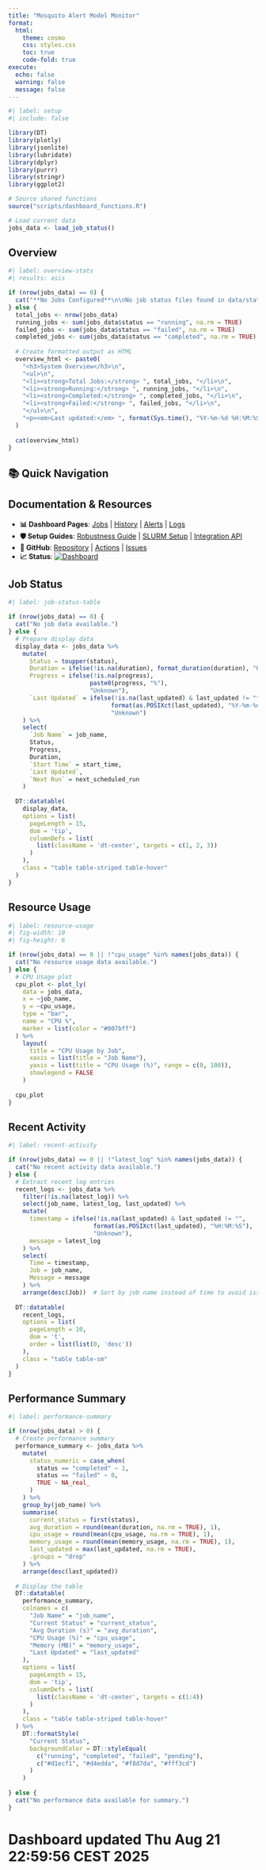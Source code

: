 ```yaml
---
title: "Mosquito Alert Model Monitor"
format: 
  html:
    theme: cosmo
    css: styles.css
    toc: true
    code-fold: true
execute:
  echo: false
  warning: false
  message: false
---
```


```r
#| label: setup
#| include: false

library(DT)
library(plotly)
library(jsonlite)
library(lubridate)
library(dplyr)
library(purrr)
library(stringr)
library(ggplot2)

# Source shared functions
source("scripts/dashboard_functions.R")

# Load current data
jobs_data <- load_job_status()
```

## Overview

```r
#| label: overview-stats
#| results: asis

if (nrow(jobs_data) == 0) {
  cat("**No Jobs Configured**\n\nNo job status files found in data/status/")
} else {
  total_jobs <- nrow(jobs_data)
  running_jobs <- sum(jobs_data$status == "running", na.rm = TRUE)
  failed_jobs <- sum(jobs_data$status == "failed", na.rm = TRUE)
  completed_jobs <- sum(jobs_data$status == "completed", na.rm = TRUE)
  
  # Create formatted output as HTML
  overview_html <- paste0(
    "<h3>System Overview</h3>\n",
    "<ul>\n",
    "<li><strong>Total Jobs:</strong> ", total_jobs, "</li>\n",
    "<li><strong>Running:</strong> ", running_jobs, "</li>\n",
    "<li><strong>Completed:</strong> ", completed_jobs, "</li>\n",
    "<li><strong>Failed:</strong> ", failed_jobs, "</li>\n",
    "</ul>\n",
    "<p><em>Last updated:</em> ", format(Sys.time(), "%Y-%m-%d %H:%M:%S"), "</p>\n"
  )
  
  cat(overview_html)
}
```

## 📚 Quick Navigation

::: {.callout-note}
## Documentation & Resources

- **📊 Dashboard Pages**: [Jobs](jobs.html) | [History](history.html) | [Alerts](alerts.html) | [Logs](logs.html)
- **🛡️ Setup Guides**: [Robustness Guide](ROBUSTNESS_GUIDE.html) | [SLURM Setup](SLURM_SETUP.html) | [Integration API](MACHINE_INTEGRATION_SPEC.html)
- **🔧 GitHub**: [Repository](https://github.com/Mosquito-Alert/mosquito-alert-model-monitor) | [Actions](https://github.com/Mosquito-Alert/mosquito-alert-model-monitor/actions) | [Issues](https://github.com/Mosquito-Alert/mosquito-alert-model-monitor/issues)
- **📈 Status**: [![Dashboard](https://github.com/Mosquito-Alert/mosquito-alert-model-monitor/actions/workflows/deploy-dashboard.yml/badge.svg)](https://github.com/Mosquito-Alert/mosquito-alert-model-monitor/actions)
:::

## Job Status

```r
#| label: job-status-table

if (nrow(jobs_data) == 0) {
  cat("No job data available.")
} else {
  # Prepare display data
  display_data <- jobs_data %>%
    mutate(
      Status = toupper(status),
      Duration = ifelse(!is.na(duration), format_duration(duration), "Unknown"),
      Progress = ifelse(!is.na(progress), 
                       paste0(progress, "%"), 
                       "Unknown"),
      `Last Updated` = ifelse(!is.na(last_updated) & last_updated != "", 
                             format(as.POSIXct(last_updated), "%Y-%m-%d %H:%M:%S"), 
                             "Unknown")
    ) %>%
    select(
      `Job Name` = job_name,
      Status,
      Progress,
      Duration,
      `Start Time` = start_time,
      `Last Updated`,
      `Next Run` = next_scheduled_run
    )
  
  DT::datatable(
    display_data,
    options = list(
      pageLength = 15,
      dom = 'tip',
      columnDefs = list(
        list(className = 'dt-center', targets = c(1, 2, 3))
      )
    ),
    class = "table table-striped table-hover"
  )
}
```

## Resource Usage

```r
#| label: resource-usage
#| fig-width: 10
#| fig-height: 6

if (nrow(jobs_data) == 0 || !"cpu_usage" %in% names(jobs_data)) {
  cat("No resource usage data available.")
} else {
  # CPU Usage plot
  cpu_plot <- plot_ly(
    data = jobs_data,
    x = ~job_name,
    y = ~cpu_usage,
    type = "bar",
    name = "CPU %",
    marker = list(color = "#007bff")
  ) %>%
    layout(
      title = "CPU Usage by Job",
      xaxis = list(title = "Job Name"),
      yaxis = list(title = "CPU Usage (%)", range = c(0, 100)),
      showlegend = FALSE
    )
  
  cpu_plot
}
```

## Recent Activity

```r
#| label: recent-activity

if (nrow(jobs_data) == 0 || !"latest_log" %in% names(jobs_data)) {
  cat("No recent activity data available.")
} else {
  # Extract recent log entries
  recent_logs <- jobs_data %>%
    filter(!is.na(latest_log)) %>%
    select(job_name, latest_log, last_updated) %>%
    mutate(
      timestamp = ifelse(!is.na(last_updated) & last_updated != "", 
                        format(as.POSIXct(last_updated), "%H:%M:%S"), 
                        "Unknown"),
      message = latest_log
    ) %>%
    select(
      Time = timestamp,
      Job = job_name,
      Message = message
    ) %>%
    arrange(desc(Job))  # Sort by job name instead of time to avoid issues
  
  DT::datatable(
    recent_logs,
    options = list(
      pageLength = 10,
      dom = 't',
      order = list(list(0, 'desc'))
    ),
    class = "table table-sm"
  )
}
```

## Performance Summary

```r
#| label: performance-summary

if (nrow(jobs_data) > 0) {
  # Create performance summary
  performance_summary <- jobs_data %>%
    mutate(
      status_numeric = case_when(
        status == "completed" ~ 1,
        status == "failed" ~ 0,
        TRUE ~ NA_real_
      )
    ) %>%
    group_by(job_name) %>%
    summarise(
      current_status = first(status),
      avg_duration = round(mean(duration, na.rm = TRUE), 1),
      cpu_usage = round(mean(cpu_usage, na.rm = TRUE), 1),
      memory_usage = round(mean(memory_usage, na.rm = TRUE), 1),
      last_updated = max(last_updated, na.rm = TRUE),
      .groups = "drop"
    ) %>%
    arrange(desc(last_updated))
  
  # Display the table
  DT::datatable(
    performance_summary,
    colnames = c(
      "Job Name" = "job_name",
      "Current Status" = "current_status",
      "Avg Duration (s)" = "avg_duration",
      "CPU Usage (%)" = "cpu_usage",
      "Memory (MB)" = "memory_usage",
      "Last Updated" = "last_updated"
    ),
    options = list(
      pageLength = 15,
      dom = 'tip',
      columnDefs = list(
        list(className = 'dt-center', targets = c(1:4))
      )
    ),
    class = "table table-striped table-hover"
  ) %>%
    DT::formatStyle(
      "Current Status",
      backgroundColor = DT::styleEqual(
        c("running", "completed", "failed", "pending"),
        c("#d1ecf1", "#d4edda", "#f8d7da", "#fff3cd")
      )
    )
  
} else {
  cat("No performance data available for summary.")
}
```
# Dashboard updated Thu Aug 21 22:59:56 CEST 2025
